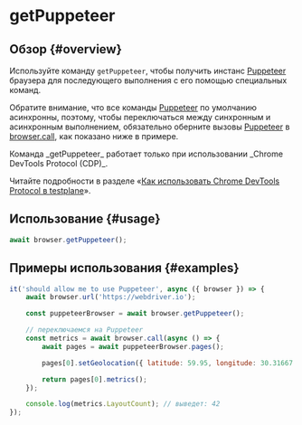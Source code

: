 
# getPuppeteer

## Обзор {#overview}

Используйте команду `getPuppeteer`, чтобы получить инстанс [Puppeteer][puppeteer] браузера для последующего выполнения с его помощью специальных команд.

Обратите внимание, что все команды [Puppeteer][puppeteer] по умолчанию асинхронны, поэтому, чтобы переключаться между синхронным и асинхронным выполнением, обязательно оберните вызовы [Puppeteer][puppeteer] в [browser.call][browser-call], как показано ниже в примере.

<Admonition type="warning">
Команда _getPuppeteer_ работает только при использовании _Chrome DevTools Protocol (CDP)_.

Читайте подробности в разделе «[Как использовать Chrome DevTools Protocol в testplane][how-to-use-cdp]».

</Admonition>

## Использование {#usage}

```javascript
await browser.getPuppeteer();
```

## Примеры использования {#examples}

```javascript
it('should allow me to use Puppeteer', async ({ browser }) => {
    await browser.url('https://webdriver.io');

    const puppeteerBrowser = await browser.getPuppeteer();

    // переключаемся на Puppeteer
    const metrics = await browser.call(async () => {
        await pages = await puppeteerBrowser.pages();

        pages[0].setGeolocation({ latitude: 59.95, longitude: 30.31667 });

        return pages[0].metrics();
    });

    console.log(metrics.LayoutCount); // выведет: 42
});
```

[how-to-use-cdp]: ../../guides/how-to-use-cdp
[puppeteer]: https://pptr.dev/#?product=Puppeteer&version=v5.1.0&show=api-class-browser
[browser-call]: ./call
